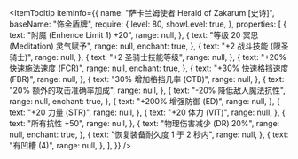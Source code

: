 
<ItemTooltip
  itemInfo={{
    name: "萨卡兰姆使者 Herald of Zakarum [史诗]",
    baseName: "饰金盾牌",
    require: {
      level: 80,
      showLevel: true,
    },
    properties: [
      {
        text: "附魔 (Enhence Limit 1) +20",
        range: null,
      },
      {
        text: "等级 20 冥思 (Meditation) 灵气赋予",
        range: null,
        enchant: true,
      },
      {
        text: "+2 战斗技能 (限圣骑士)",
        range: null,
      },
      {
        text: "+2 圣骑士技能等级",
        range: null,
      },
      {
        text: "+20% 快速施法速度 (FCR)",
        range: null,
        enchant: true,
      },
      {
        text: "+30% 快速格挡速度 (FBR)",
        range: null,
      },
      {
        text: "30% 增加格挡几率 (CTB)",
        range: null,
      },
      {
        text: "20% 额外的攻击准确率加成",
        range: null,
      },
      {
        text: "-20% 降低敌人魔法抗性",
        range: null,
        enchant: true,
      },
      {
        text: "+200% 增强防御 (ED)",
        range: null,
      },
      {
        text: "+20 力量 (STR)",
        range: null,
      },
      {
        text: "+20 体力 (VIT)",
        range: null,
      },
      {
        text: "所有抗性 +50",
        range: null,
      },
      {
        text: "物理伤害减少 (DR) 20%",
        range: null,
        enchant: true,
      },
      {
        text: "恢复装备耐久度 1 于 2 秒内",
        range: null,
      },
      {
        text: "有凹槽 (4)",
        range: null,
      },
    ],
  }}
/>
